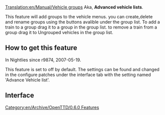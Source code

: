 [[Translation:en/Manual/Vehicle groups]]
Aka, '''Advanced vehicle lists'''.
{{en/Nightly}}
{{en/Expand}}

This feature will add groups to the vehicle menus.
you can create,delete and rename groups using the buttons avalible under the group list.
To add a train to a group drag it to a group in the group list.
to remove a train from a group drag it to Ungrouped vehicles in the group list.

== How to get this feature ==

In Nightlies since r9874, 2007-05-19.

This feature is set to off by default.  The settings can be found and changed in the configure patches under the interface tab with the setting named 'Advance Vehicle list'. 

== Interface ==

{{en/Stub}}

[[Category:en/Archive/OpenTTD/0.6.0 Features]]